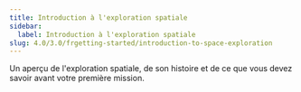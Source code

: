 ```yaml
---
title: Introduction à l'exploration spatiale
sidebar:
  label: Introduction à l'exploration spatiale
slug: 4.0/3.0/frgetting-started/introduction-to-space-exploration
---
```


Un aperçu de l'exploration spatiale, de son histoire et de ce que vous devez savoir avant votre première mission.
